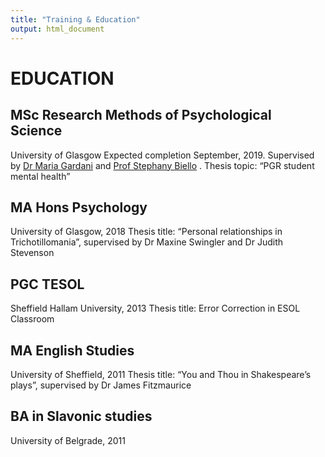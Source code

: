 ```yaml
---
title: "Training & Education"
output: html_document
---
```




# EDUCATION

## MSc Research Methods of Psychological Science 
University of Glasgow
Expected completion September, 2019. Supervised by [Dr Maria Gardani](https://www.gla.ac.uk/schools/psychology/staff/mariagardani/) and [Prof Stephany Biello](https://www.gla.ac.uk/schools/psychology/staff/stephanybiello/) . Thesis topic: "PGR student mental health" 

## MA Hons Psychology 
University of Glasgow, 2018
Thesis title: “Personal relationships in Trichotillomania”, supervised by Dr Maxine Swingler and Dr Judith Stevenson

## PGC TESOL
Sheffield Hallam University, 2013
Thesis title: Error Correction in ESOL Classroom

## MA English Studies 
University of Sheffield, 2011
Thesis title: “You and Thou in Shakespeare’s plays”, supervised by Dr James Fitzmaurice 

## BA in Slavonic studies 
University of Belgrade, 2011


